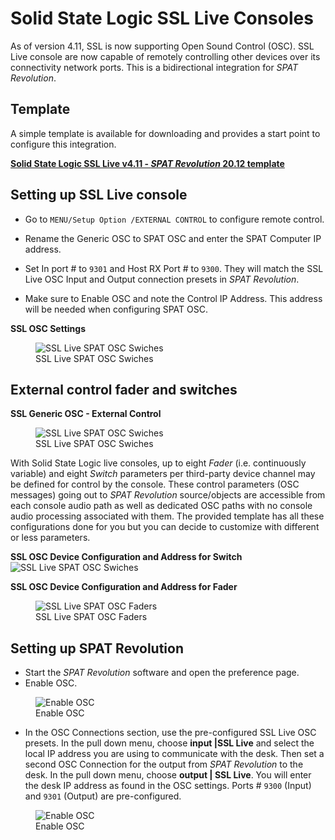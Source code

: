 # Solid State Logic SSL Live Consoles


As of version 4.11, SSL is now supporting Open Sound Control (OSC). 
SSL Live console are now capable of remotely controlling other devices over its connectivity network ports. 
This is a bidirectional integration for _SPAT Revolution_. 

## Template 

A simple template is available for downloading and provides a start point to configure this integration.

**[Solid State Logic SSL Live v4.11 - _SPAT Revolution_ 20.12 template](https://public.3.basecamp.com/p/CSWr2SGggU6bbdZfTysp6LXj)**

## Setting up SSL Live console

* Go to ```MENU/Setup Option /EXTERNAL CONTROL``` to configure remote control.

* Rename the Generic OSC to SPAT OSC and enter the SPAT Computer IP address.

* Set In port # to ```9301``` and Host RX Port # to ```9300```. 
  They will match the SSL Live OSC Input and Output connection presets in _SPAT Revolution_.

* Make sure to Enable OSC and note the Control IP Address. This address will be needed when configuring SPAT OSC.


**SSL OSC Settings**

![SSL Live SPAT OSC Swiches](https://media.githubusercontent.com/media/FLUX-SE/doc_images/main/SpatR/ThirdParty/SSLOSCSettings.png)



## External control fader and switches


**SSL Generic OSC - External Control**

![SSL Live SPAT OSC Swiches](https://media.githubusercontent.com/media/FLUX-SE/doc_images/main/SpatR/ThirdParty/SSLGenericOSC.png)

With Solid State Logic live consoles, up to eight *Fader* (i.e. continuously variable) and eight *Switch* parameters per third-party device channel may be defined for control by the console. 
These control parameters (OSC messages) going out to _SPAT Revolution_ source/objects are accessible from each console audio path as well as dedicated OSC paths with no console audio processing associated with them. 
The provided template has all these configurations done for you but you can decide to customize with different or less parameters.

**SSL OSC Device Configuration and Address for Switch**
![SSL Live SPAT OSC Swiches](https://media.githubusercontent.com/media/FLUX-SE/doc_images/main/SpatR/ThirdParty/SSLOSCDeviceConfigurationSwitches.png)

 
**SSL OSC Device Configuration and Address for Fader**

![SSL Live SPAT OSC Faders](https://media.githubusercontent.com/media/FLUX-SE/doc_images/main/SpatR/ThirdParty/SSLOSCDeviceConfigurationFaders.png) 

## Setting up SPAT Revolution

* Start the _SPAT Revolution_ software and open the preference page.
* Enable OSC.

![Enable OSC](https://media.githubusercontent.com/media/FLUX-SE/doc_images/main/SpatR/Preference/OSCMain.png)

* In the OSC Connections section, use the pre-configured SSL Live OSC presets. 
  In the pull down menu, choose **input |SSL Live** and select the local IP address you are using to communicate with the desk. 
  Then set a second OSC Connection for the output from _SPAT Revolution_ to the desk. 
  In the pull down menu, choose **output | SSL Live**. 
  You will enter the desk IP address as found in the OSC settings. Ports # ```9300``` (Input) and ```9301``` (Output) are pre-configured.

![Enable OSC](https://media.githubusercontent.com/media/FLUX-SE/doc_images/main/SpatR/Preference/OSCConnectionsSSL.png)
